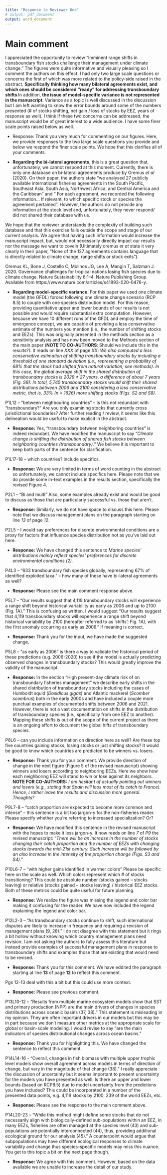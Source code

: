 ```yaml
---
title: "Response to Reviewer One"
# output: pdf_document
output: word_document
---
```


# Main comment 

I appreciated the opportunity to review “Imminent range shifts in transboundary fish stocks challenge their management under climate change.” The figures were quite informative and visually pleasing so I comment the authors on this effect. I had only two large scale questions or concerns the first of which was more related to the policy-side raised in the abstract. **Specifically thinking how many bilateral agreements exist, and which ones should be considered “ready” for addressing transboundary shifts ** In addition, **the issue of model-specific variance is not represented in the manuscript**. Variance as a topic is well discussed in the discussion but I am left wanting to know the error bounds around some of the numbers presented (# of stocks shifting, net gain / loss of stocks by EEZ, years of response as well). I think if these two concerns can be addressed, the manuscript would be of great interest to a wide audience. I have some finer scale points raised below as well.

- Response: Thank you very much for commenting on our figures. Here, we provide responses to the two large scale questions you provide and below we respond the finer scale points. We hope that this clarifies all of your comments. 

 - **Regarding the bi-lateral agreements**, this is a great question that, unfortunately, we cannot respond at this moment. Currently, there is only one database on bi-lateral agreements produce by Oremus *et al* (2020). On their paper, the authors state "we analysed 27 publicly available international fisheries agreements in the South Pacific, Southeast Asia, South Asia, Northwest Africa, and Central America and the Caribbean" and " For each agreement, we recorded the following information... If relevant, to which specific stock or species the agreement pertained". However, the authors do not provide any information at the stock level and, unfortunately, they never respond/ did not shared their database with us.

We hope that the reviewer understands the complexity of building such database and that this exercise falls outside the scope and stage of our current analysis. We agree that having such information would increase the manuscript impact, but, would not necessarily directly impact our results nor the message we want to covein (Ultimately oremus *et at* state it very clearly in their paper, "None of the 127 agreements contains language that is directly related to climate change, range shifts or stock exits").

Oremus KL, Bone J, Costello C, Molinos JG, Lee A, Mangin T, Salzman J. 2020. Governance challenges for tropical nations losing fish species due to climate change. Nature Sustainability 6:1–4. Nature Publishing Group. Available from https://www.nature.com/articles/s41893-020-0476-y.

 - **Regarding model-specific variance.** For this paper we used one climate model (the GFDL) forced following one climate change scenario (RCP 8.5) to couple with one species distribution model. For this reason, providing quantitative upper and lower bounds of our results is not possible and would require substantial extra computation. However, because we have 10 different runs of the GFDL and employ the time of emergence concept, we are capable of providing a less conservative estimate of the numbers you mention (i.e., the number of shifting stocks and EEZs). This was originally presented in the methods section as a sensitivity analysis and has now been moved to the Methods section of the main paper (**NOTE TO CO-AUTHORS**: Should we include this in the results?). It reads on line *XXX* of page *XX*: *We also computed a less conservative estimation of shifting transboundary stocks by including a threshold of one standard deviation (i.e., representing a probability of 68% that the stock had shifted from natural variation; see methods). In this case, the global average shift in the shared distribution of transboundary stocks is 2029 $\pm$ 27 years, a difference of about 7 years (Fig. S8). In total, 5,745 transboundary stocks would shift their shared distributions between 2006 and 2100 considering a less conservative metric, that is, 33% (n = 1626) more shifting stocks (Figs. S2 and S8).*


P1L12 – “between neighbouring countries” – Is this not redundant with “transboundary?” Are you only examining stocks that currently cross jurisdictional boundaries? After further reading / review, it seems like this delineation would be useful to make explicit in the abstract.

- **Response:** Yes, "transboundary between neighboring countries” is indeed redundant. We have modified the manuscript to say "*Climate change is shifting the distribution of shared fish stocks between neighboring countries (transboundary).*" We believe it is important to keep both parts of the sentence for clarification.


P1L17-18 – which countries? Include specifics.

- **Response:** We are very limited in terms of word counting in the abstract so unfortunately, we cannot include specifics here. Please note that we do provide some in-text examples in the results section, specifically the revised Figure 4.

P2L1 – “Bi and multi” Also, some examples already exist and would be good to discuss as those that are particularly successful vs. those that aren’t.

- **Response:** Similarly, we do not have space to discuss this here. Please note that we discuss management plans on the paragraph starting on line *13* of page *12*.

P2L5 – I would say preferences for discrete environmental conditions are a proxy for factors that influence species distribution not as you’ve laid out here.

- **Response:** We have changed this sentence to *Marine species’ distributions mainly reflect species’ preferences for discrete environmental conditions (2).*

P4L3 – “633 transboundary fish species globally, representing 67% of identified exploited taxa.” – how many of these have bi-lateral agreements as well?

- **Response:** Please see the main comment response above. 

P5L7 – “Our results suggest that 4,119 transboundary stocks will experience a range shift beyond historical variability as early as 2006 and up to 2100 (Fig. 1A).” This is confusing as written. I would suggest “Our results suggest that 4,119 transboundary stocks will experience a range shift beyond historical variability by 2100 (hereafter referred to as ‘shifts’; Fig. 1A), with the first anomaly occurring as early as 2006.” if meaning is correct.

- **Response:** Thank you for the input, we have made the suggested change. 

P5L8 – “as early as 2006” is there a way to validate the historical period of these predictions (e.g. 2006-2020) to see if the model is actually predicting observed changes in transboundary stocks? This would greatly improve the validity of the manuscript.

- **Response:** In the section "High present-day climate risk of on transboundary fisheries management" we describe early shifts in the shared distribution of transboundary stocks including the cases of Humboldt squid (*Dosidicus gigas*) and Atlantic mackerel (*Scomber scombrus*) both in the early 2000s and have included a couple more punctual examples of documented shifts between 2006 and 2021. However, there is not a vast documentation on shifts in the distribution of transboundary species (i.e., specifically from one EEZ to another). Mapping these shifts is out of the scope of the current project as there is an ongoing effort to document the global hifts of transboundary species. 

P8L6 – can you include information on direction here as well? Are these top five countries gaining stocks, losing stocks or just shifting stocks? It would be good to know which countries are predicted to be winners vs. losers.

- **Response:** Thank you for your comment. We provide direction of change in the next figure (Figure 5 of the revised manuscript) showing winners and losers according to neighboring EEZs. Here we show how each neighboring EEZ will stand to win or lose against its neighbors. **NOTE FOR CO-AUTHORS:** *I am hesitant of actually pointing out winners and losers (e.g., stating that Spain will loos most of its catch to France). Hence, I rather leave the results and discussion more general. Thoughts?*

P9L7-8 – “catch proportion are expected to become more common and intense” – this sentence is a bit too jargon-y for the non-fisheries reader. Please specify whether you’re referring to increased specialization? Or?

- **Response:** We have modified this sentence in the revised manuscript with the hopes to make it less jargon-y. It now reeds on line *7* of *P9* the revised manuscript: "*There will be an increase in the number of stocks changing their catch proportion and the number of EEZs with changing stocks towards the mid-21st century. Such increase will be followed by an also increase in the intensity of the proportion change (Figs. S3 and S4).*" 

P10L6-7 – “with higher gains identified in warmer colors” Please be specific here on the scale as well. Which colors represent which # of stocks transitioning? This could be absolute number (stocks gained – stocks leaving) or relative (stocks gained – stocks leaving) / historical EEZ stocks. Both of these metrics could be quite useful for future planning.

- **Response:** We realize the figure was missing the legend and color bar making it confusing for the reader. We have now included the legend explaining the legend and color bar.

P12L2-3 – “As transboundary stocks continue to shift, such international disputes are likely to increase in frequency and requiring a revision of management plans (9, 28).” I do not disagree with this statement but it rings a bit hollow without knowing which country management plans need revision. I am not asking the authors to fully assess this literature but instead provide examples of successful management plans in response to transboundary shifts and examples those that are existing that would need to be revised.

- **Response:** Thank you for this comment. We have eddited the paragraph starting at line **13** of page **12** to reflect this comment. 

Pgs 12-13 deal with this a bit but this could use more context.

- **Response:** Please see previous comment.

P13L10-12 – “Results from multiple marine ecosystem models show that SST and primary production (NPP) are the main drivers of changes in species distributions across oceanic basins (37, 38).” This statement is misleading in my opinion. They are often important drivers in our models but this may be in part because we don’t measure other metrics at the appropriate scale for global or basin-scale modeling. I would revise to say “are the main indicators of species distributional changes across ocean basins.”

- **Response:** Thank you for highlighting this. We have changed the sentence to reflect this comment.

P14L14-16 - “Overall, changes in fish biomass with multiple upper trophic level models show overall agreement across models in terms of direction of change, but vary in the magnitude of that change (38).” I really appreciate the discussion of uncertainty but it seems important to present uncertainty for the models you have presented as well. Is there an upper and lower bounds (based on RCP8.5) due to model uncertainty from the predictions you have included? This could be incorporated in a number of the presented data points, e.g. 4,119 stocks by 2100, 239 of the world EEZs, etc.

- **Response:**  Please see the response to the main comment above. 

P14L20-23 – “While this method might define some stocks that do not necessarily align with biologically-defined sub-populations within an EEZ, in many EEZs, fisheries are often managed at the species level (43) and sub-populations are potentially interconnected (44), thus, providing additional ecological ground for our analysis (45).” A counterpoint would argue that subpopulations may have different ecological responses to climate variability and change thus species-specific models may miss this nuance. You get to this topic a bit on the next page though.

- **Response:** We agree with this comment. However, based on the data available we are unable to increase the detail of our study.